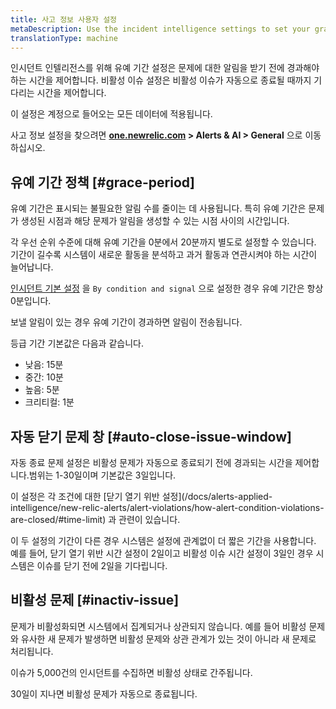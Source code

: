 ```yaml
---
title: 사고 정보 사용자 설정
metaDescription: Use the incident intelligence settings to set your grace period and inactive issue time policies.
translationType: machine
---
```


인시던트 인텔리전스를 위해 유예 기간 설정은 문제에 대한 알림을 받기 전에 경과해야 하는 시간을 제어합니다. 비활성 이슈 설정은 비활성 이슈가 자동으로 종료될 때까지 기다리는 시간을 제어합니다.

이 설정은 계정으로 들어오는 모든 데이터에 적용됩니다.

사고 정보 설정을 찾으려면 **[one.newrelic.com](https://one.newrelic.com) > Alerts & AI > General** 으로 이동하십시오.

## 유예 기간 정책 [#grace-period]

유예 기간은 표시되는 불필요한 알림 수를 줄이는 데 사용됩니다. 특히 유예 기간은 문제가 생성된 시점과 해당 문제가 알림을 생성할 수 있는 시점 사이의 시간입니다.

각 우선 순위 수준에 대해 유예 기간을 0분에서 20분까지 별도로 설정할 수 있습니다. 기간이 길수록 시스템이 새로운 활동을 분석하고 과거 활동과 연관시켜야 하는 시간이 늘어납니다.

[인시던트 기본 설정](/docs/alerts-applied-intelligence/new-relic-alerts/alert-policies/specify-when-alerts-create-incidents/#preference-options) 을 `By condition and signal` 으로 설정한 경우 유예 기간은 항상 0분입니다.

보낼 알림이 있는 경우 유예 기간이 경과하면 알림이 전송됩니다.

등급 기간 기본값은 다음과 같습니다.

* 낮음: 15분
* 중간: 10분
* 높음: 5분
* 크리티컬: 1분

## 자동 닫기 문제 창 [#auto-close-issue-window]

자동 종료 문제 설정은 비활성 문제가 자동으로 종료되기 전에 경과되는 시간을 제어합니다.범위는 1-30일이며 기본값은 3일입니다.

<Callout variant="tip">
  이 설정은 각 조건에 대한 [닫기 열기 위반 설정](/docs/alerts-applied-intelligence/new-relic-alerts/alert-violations/how-alert-condition-violations-are-closed/#time-limit) 과 관련이 있습니다.

  이 두 설정의 기간이 다른 경우 시스템은 설정에 관계없이 더 짧은 기간을 사용합니다. 예를 들어, 닫기 열기 위반 시간 설정이 2일이고 비활성 이슈 시간 설정이 3일인 경우 시스템은 이슈를 닫기 전에 2일을 기다립니다.
</Callout>

## 비활성 문제 [#inactiv-issue]

문제가 비활성화되면 시스템에서 집계되거나 상관되지 않습니다. 예를 들어 비활성 문제와 유사한 새 문제가 발생하면 비활성 문제와 상관 관계가 있는 것이 아니라 새 문제로 처리됩니다.

이슈가 5,000건의 인시던트를 수집하면 비활성 상태로 간주됩니다.

30일이 지나면 비활성 문제가 자동으로 종료됩니다.